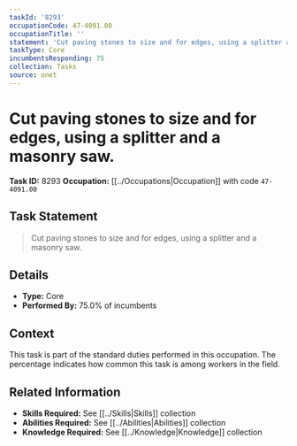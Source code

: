 ```yaml
---
taskId: '8293'
occupationCode: 47-4091.00
occupationTitle: ''
statement: 'Cut paving stones to size and for edges, using a splitter and a masonry saw.'
taskType: Core
incumbentsResponding: 75
collection: Tasks
source: onet
---
```

# Cut paving stones to size and for edges, using a splitter and a masonry saw.

**Task ID:** 8293
**Occupation:** [[../Occupations|Occupation]] with code `47-4091.00`

## Task Statement

> Cut paving stones to size and for edges, using a splitter and a masonry saw.

## Details

- **Type:** Core
- **Performed By:** 75.0% of incumbents

## Context

This task is part of the standard duties performed in this occupation. The percentage indicates how common this task is among workers in the field.

## Related Information

- **Skills Required:** See [[../Skills|Skills]] collection
- **Abilities Required:** See [[../Abilities|Abilities]] collection
- **Knowledge Required:** See [[../Knowledge|Knowledge]] collection
